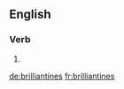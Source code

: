 
==English==

===Verb===
{{head|en}}

# {{en-third-person singular of|brilliantine}}

[[de:brilliantines]]
[[fr:brilliantines]]